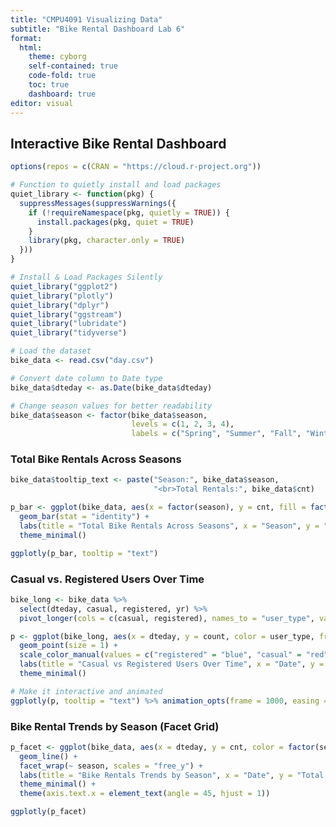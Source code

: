 ```yaml
---
title: "CMPU4091 Visualizing Data"
subtitle: "Bike Rental Dashboard Lab 6"
format:
  html:
    theme: cyborg
    self-contained: true
    code-fold: true
    toc: true
    dashboard: true
editor: visual
---
```


## Interactive Bike Rental Dashboard

```r
options(repos = c(CRAN = "https://cloud.r-project.org"))

# Function to quietly install and load packages
quiet_library <- function(pkg) {
  suppressMessages(suppressWarnings({
    if (!requireNamespace(pkg, quietly = TRUE)) {
      install.packages(pkg, quiet = TRUE)
    }
    library(pkg, character.only = TRUE)
  }))
}

# Install & Load Packages Silently
quiet_library("ggplot2")
quiet_library("plotly")
quiet_library("dplyr")
quiet_library("ggstream")
quiet_library("lubridate")
quiet_library("tidyverse")

# Load the dataset
bike_data <- read.csv("day.csv")

# Convert date column to Date type
bike_data$dteday <- as.Date(bike_data$dteday)

# Change season values for better readability
bike_data$season <- factor(bike_data$season, 
                           levels = c(1, 2, 3, 4), 
                           labels = c("Spring", "Summer", "Fall", "Winter"))
```

::::::::::: {.panel-fill layout="[ [1], [1,1] ]" style="max-width: 900px; margin: auto;"}
:::::::::: panel-tabset
### Total Bike Rentals Across Seasons

::: panel
```r
bike_data$tooltip_text <- paste("Season:", bike_data$season,
                                "<br>Total Rentals:", bike_data$cnt)

p_bar <- ggplot(bike_data, aes(x = factor(season), y = cnt, fill = factor(season), text = tooltip_text)) +
  geom_bar(stat = "identity") +
  labs(title = "Total Bike Rentals Across Seasons", x = "Season", y = "Total Rentals") +
  theme_minimal()

ggplotly(p_bar, tooltip = "text")
```
:::

### Casual vs. Registered Users Over Time

::: panel
```r
bike_long <- bike_data %>%
  select(dteday, casual, registered, yr) %>%
  pivot_longer(cols = c(casual, registered), names_to = "user_type", values_to = "count")

p <- ggplot(bike_long, aes(x = dteday, y = count, color = user_type, frame = yr, text = paste("Date: ", dteday, "<br>User Type: ", user_type, "<br>Count: ", count))) +
  geom_point(size = 1) +
  scale_color_manual(values = c("registered" = "blue", "casual" = "red")) +
  labs(title = "Casual vs Registered Users Over Time", x = "Date", y = "Count") +
  theme_minimal()

# Make it interactive and animated
ggplotly(p, tooltip = "text") %>% animation_opts(frame = 1000, easing = "linear")
```
:::

### Bike Rental Trends by Season (Facet Grid)

::: panel
```r
p_facet <- ggplot(bike_data, aes(x = dteday, y = cnt, color = factor(season))) +
  geom_line() +
  facet_wrap(~ season, scales = "free_y") +
  labs(title = "Bike Rentals Trends by Season", x = "Date", y = "Total Rentals") +
  theme_minimal() +
  theme(axis.text.x = element_text(angle = 45, hjust = 1))

ggplotly(p_facet)
```
:::

::::::::::
:::::::::::
